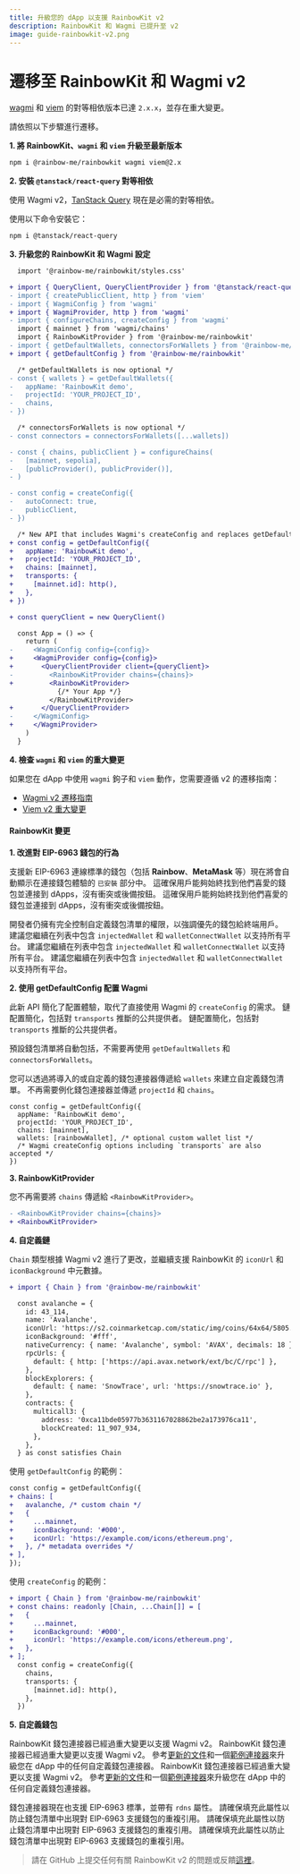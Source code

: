 ```yaml
---
title: 升級您的 dApp 以支援 RainbowKit v2
description: RainbowKit 和 Wagmi 已提升至 v2
image: guide-rainbowkit-v2.png
---
```


# 遷移至 RainbowKit 和 Wagmi v2

[wagmi](https://wagmi.sh) 和 [viem](https://viem.sh) 的對等相依版本已達 `2.x.x`，並存在重大變更。

請依照以下步驟進行遷移。

**1. 將 RainbowKit、`wagmi` 和 `viem` 升級至最新版本**

```bash
npm i @rainbow-me/rainbowkit wagmi viem@2.x
```

**2. 安裝 `@tanstack/react-query` 對等相依**

使用 Wagmi v2，[TanStack Query](https://tanstack.com/query/v5/docs/react/overview) 現在是必需的對等相依。

使用以下命令安裝它：

```bash
npm i @tanstack/react-query
```

**3. 升級您的 RainbowKit 和 Wagmi 設定**

```diff
  import '@rainbow-me/rainbowkit/styles.css'

+ import { QueryClient, QueryClientProvider } from '@tanstack/react-query'
- import { createPublicClient, http } from 'viem'
- import { WagmiConfig } from 'wagmi'
+ import { WagmiProvider, http } from 'wagmi'
- import { configureChains, createConfig } from 'wagmi'
  import { mainnet } from 'wagmi/chains'
  import { RainbowKitProvider } from '@rainbow-me/rainbowkit'
- import { getDefaultWallets, connectorsForWallets } from '@rainbow-me/rainbowkit'
+ import { getDefaultConfig } from '@rainbow-me/rainbowkit'

  /* getDefaultWallets is now optional */
- const { wallets } = getDefaultWallets({
-   appName: 'RainbowKit demo',
-   projectId: 'YOUR_PROJECT_ID',
-   chains,
- })

  /* connectorsForWallets is now optional */
- const connectors = connectorsForWallets([...wallets])

- const { chains, publicClient } = configureChains( 
-   [mainnet, sepolia], 
-   [publicProvider(), publicProvider()],
- )

- const config = createConfig({
-   autoConnect: true,
-   publicClient,
- })

  /* New API that includes Wagmi's createConfig and replaces getDefaultWallets and connectorsForWallets */
+ const config = getDefaultConfig({
+   appName: 'RainbowKit demo',
+   projectId: 'YOUR_PROJECT_ID',
+   chains: [mainnet],
+   transports: {
+     [mainnet.id]: http(),
+   },
+ })

+ const queryClient = new QueryClient()

  const App = () => {
    return (
-     <WagmiConfig config={config}>
+     <WagmiProvider config={config}>
+       <QueryClientProvider client={queryClient}>
-         <RainbowKitProvider chains={chains}>
+         <RainbowKitProvider>
            {/* Your App */}
          </RainbowKitProvider>
+       </QueryClientProvider>
-     </WagmiConfig>
+     </WagmiProvider>
    )
  }
```

**4. 檢查 `wagmi` 和 `viem` 的重大變更**

如果您在 dApp 中使用 `wagmi` 鉤子和 `viem` 動作，您需要遵循 v2 的遷移指南：

- [Wagmi v2 遷移指南](https://wagmi.sh/react/guides/migrate-from-v1-to-v2)
- [Viem v2 重大變更](https://viem.sh/docs/migration-guide.html#_2-x-x-breaking-changes)

#### RainbowKit 變更

**1. 改進對 EIP-6963 錢包的行為**

支援新 EIP-6963 連線標準的錢包（包括 <b>Rainbow</b>、<b>MetaMask</b> 等）現在將會自動顯示在連接錢包體驗的 `已安裝` 部分中。 這確保用戶能夠始終找到他們喜愛的錢包並連接到 dApps，沒有衝突或後備按鈕。 這確保用戶能夠始終找到他們喜愛的錢包並連接到 dApps，沒有衝突或後備按鈕。

開發者仍擁有完全控制自定義錢包清單的權限，以強調優先的錢包給終端用戶。 建議您繼續在列表中包含 `injectedWallet` 和 `walletConnectWallet` 以支持所有平台。 建議您繼續在列表中包含 `injectedWallet` 和 `walletConnectWallet` 以支持所有平台。 建議您繼續在列表中包含 `injectedWallet` 和 `walletConnectWallet` 以支持所有平台。

**2. 使用 getDefaultConfig 配置 Wagmi**

此新 API 簡化了配置體驗，取代了直接使用 Wagmi 的 `createConfig` 的需求。 鏈配置簡化，包括對 `transports` 推斷的公共提供者。 鏈配置簡化，包括對 `transports` 推斷的公共提供者。

預設錢包清單將自動包括，不需要再使用 `getDefaultWallets` 和 `connectorsForWallets`。

您可以透過將導入的或自定義的錢包連接器傳遞給 `wallets` 來建立自定義錢包清單。 不再需要例化錢包連接器並傳遞 `projectId` 和 `chains`。

```
const config = getDefaultConfig({
  appName: 'RainbowKit demo',
  projectId: 'YOUR_PROJECT_ID',
  chains: [mainnet],
  wallets: [rainbowWallet], /* optional custom wallet list */
  /* Wagmi createConfig options including `transports` are also accepted */
})
```

**3. RainbowKitProvider**

您不再需要將 `chains` 傳遞給 `<RainbowKitProvider>`。

```diff
- <RainbowKitProvider chains={chains}>
+ <RainbowKitProvider>
```

**4. 自定義鏈**

`Chain` 類型根據 Wagmi v2 進行了更改，並繼續支援 RainbowKit 的 `iconUrl` 和 `iconBackground` 中元數據。

```diff
+ import { Chain } from '@rainbow-me/rainbowkit'

  const avalanche = {
    id: 43_114,
    name: 'Avalanche',
    iconUrl: 'https://s2.coinmarketcap.com/static/img/coins/64x64/5805.png',
    iconBackground: '#fff',
    nativeCurrency: { name: 'Avalanche', symbol: 'AVAX', decimals: 18 },
    rpcUrls: {
      default: { http: ['https://api.avax.network/ext/bc/C/rpc'] },
    },
    blockExplorers: {
      default: { name: 'SnowTrace', url: 'https://snowtrace.io' },
    },
    contracts: {
      multicall3: {
        address: '0xca11bde05977b3631167028862be2a173976ca11',
        blockCreated: 11_907_934,
      },
    },
  } as const satisfies Chain
```

使用 `getDefaultConfig` 的範例：

```diff
const config = getDefaultConfig({
+ chains: [
+   avalanche, /* custom chain */
+   {
+     ...mainnet,
+     iconBackground: '#000',
+     iconUrl: 'https://example.com/icons/ethereum.png',
+   }, /* metadata overrides */
+ ],
});
```

使用 `createConfig` 的範例：

```diff
+ import { Chain } from '@rainbow-me/rainbowkit'
+ const chains: readonly [Chain, ...Chain[]] = [
+   {
+     ...mainnet,
+     iconBackground: '#000',
+     iconUrl: 'https://example.com/icons/ethereum.png',
+   },
+ ];
  const config = createConfig({
    chains,
    transports: {
      [mainnet.id]: http(),
    },
  })
```

**5. 自定義錢包**

RainbowKit 錢包連接器已經過重大變更以支援 Wagmi v2。 RainbowKit 錢包連接器已經過重大變更以支援 Wagmi v2。 參考[更新的文件](https://www.rainbowkit.com/docs/custom-wallets)和一個[範例連接器](packages/rainbowkit/src/wallets/walletConnectors/rainbowWallet/rainbowWallet.ts)來升級您在 dApp 中的任何自定義錢包連接器。 RainbowKit 錢包連接器已經過重大變更以支援 Wagmi v2。 參考[更新的文件](https://www.rainbowkit.com/docs/custom-wallets)和一個[範例連接器](packages/rainbowkit/src/wallets/walletConnectors/rainbowWallet/rainbowWallet.ts)來升級您在 dApp 中的任何自定義錢包連接器。

錢包連接器現在也支援 EIP-6963 標準，並帶有 `rdns` 屬性。 請確保填充此屬性以防止錢包清單中出現對 EIP-6963 支援錢包的重複引用。 請確保填充此屬性以防止錢包清單中出現對 EIP-6963 支援錢包的重複引用。 請確保填充此屬性以防止錢包清單中出現對 EIP-6963 支援錢包的重複引用。

> 請在 GitHub 上提交任何有關 RainbowKit v2 的問題或反饋[這裡](https://github.com/rainbow-me/rainbowkit/issues/new/choose)。
